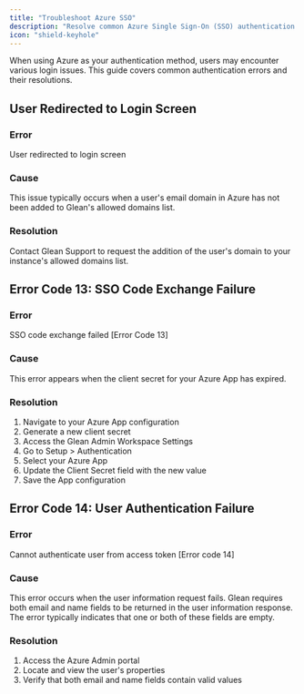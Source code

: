 ```yaml
---
title: "Troubleshoot Azure SSO"
description: "Resolve common Azure Single Sign-On (SSO) authentication issues in Glean"
icon: "shield-keyhole"
---
```


When using Azure as your authentication method, users may encounter various login issues. This guide covers common authentication errors and their resolutions.

## User Redirected to Login Screen

### Error
User redirected to login screen

### Cause
This issue typically occurs when a user's email domain in Azure has not been added to Glean's allowed domains list.

### Resolution
Contact Glean Support to request the addition of the user's domain to your instance's allowed domains list.

## Error Code 13: SSO Code Exchange Failure

### Error
SSO code exchange failed [Error Code 13]

### Cause
This error appears when the client secret for your Azure App has expired.

### Resolution
1. Navigate to your Azure App configuration
2. Generate a new client secret
3. Access the Glean Admin Workspace Settings
4. Go to Setup > Authentication
5. Select your Azure App
6. Update the Client Secret field with the new value
7. Save the App configuration

## Error Code 14: User Authentication Failure

### Error
Cannot authenticate user from access token [Error code 14]

### Cause
This error occurs when the user information request fails. Glean requires both email and name fields to be returned in the user information response. The error typically indicates that one or both of these fields are empty.

### Resolution
1. Access the Azure Admin portal
2. Locate and view the user's properties
3. Verify that both email and name fields contain valid values

